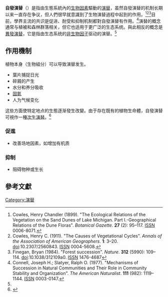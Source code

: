 {{NoteTA
|G1=Ecology
}}
'''自發演替'''（{{Lang-en|autogenic succession}}）是指由生態系統內的[[生物因子|生物因素]]驅動的[[演替|演替]]，虽然自發演替的机制长期以来一直存在争议，但人們很早就意識到了生物演替過程中起到的作用。<ref>Cowles, Henry Chandler (1899). "The Ecological Relations of the Vegetation on the Sand Dunes of Lake Michigan. Part I.-Geographical Relations of the Dune Floras". ''Botanical Gazette''. '''27''' (2): 95–117. [[International_Standard_Serial_Number|ISSN]] 0006-8071.</ref><ref>Cowles, Henry C. (1911). "The Causes of Vegetational Cycles". ''Annals of the Association of American Geographers''. '''1''': 3–20. [[Digital_object_identifier|doi]]:10.2307/2560843. [[International_Standard_Serial_Number|ISSN]] 0004-5608.</ref><ref>Finegan, Bryan (1984). "Forest succession". ''Nature''. '''312''' (5990): 109–114. [[Digital_object_identifier|doi]]:10.1038/312109a0. [[International_Standard_Serial_Number|ISSN]] 1476-4687</ref>目前，學界主流的共识是促进、耐受和抑制机制都對自發演替有作用。<ref>Connell, Joseph H.; Slatyer, Ralph O. (1977). "Mechanisms of Succession in Natural Communities and Their Role in Community Stability and Organization". ''The American Naturalist''. '''111''' (982): 1119–1144. [[International_Standard_Serial_Number|ISSN]] 0003-0147.</ref>演替的概念通常与植被和森林群落相关，但它也适用于更广泛的生态系统。與此相反的概念是[[異發演替|異發演替]]，它是指由生态系统的[[非生物因子|非生物因子]]驱动的演替。<ref name="ORO" />

== 作用機制 ==
植物本身（生物組分）可以导致演替发生。

* 葉片捕捉日光
* 碎屑的产生
* 水分和养分吸收
* [[固氮|固氮]]
* 人为气候变化

这些方面使特定地点的生態逐渐發生改變。由于存在既有的植物生命體，自發演替可視作一種[[次生演替|次生演替]]。<ref>{{Cite web|title=Archived copy|url=https://www.epa.gov/ecopage/upland/oak/oak94/Proceedings/Platt1.gif|publisher=|archive-url=https://web.archive.org/web/20081020120925/https://www.epa.gov/ecopage/upland/oak/oak94/Proceedings/Platt1.gif|archive-date=20 October 2008}}</ref>

=== 促進 ===

* 改善场地因素，如增加有机质

=== 抑制 ===

* 阻碍物种或生长

== 參考文獻 ==
{{Reflist|refs=<ref name="ORO">{{cite encyclopedia|last=Martin|first=Elizabeth|author2=Hine, Robert|encyclopedia=A Dictionary of Biology|title=Succession|url=http://www.oxfordreference.com/views/ENTRY.html?subview=Main&entry=t6.e4274|accessdate=12 January 2011|edition=6th|year=2008|publisher=[[Oxford_University_Press|Oxford University Press]]|isbn=978-0-19-920462-5|oclc=}}</ref>}}
[[Category:演替|Category:演替]]